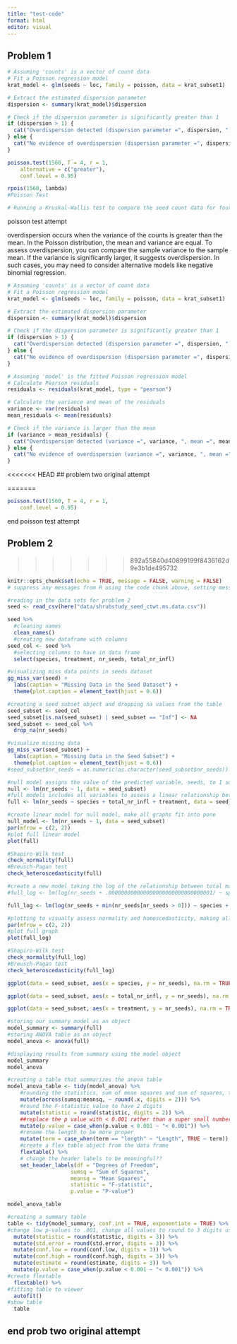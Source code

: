 ```yaml
---
title: "test-code"
format: html
editor: visual
---
```

## Problem 1


```r
# Assuming 'counts' is a vector of count data
# Fit a Poisson regression model
krat_model <- glm(seeds ~ loc, family = poisson, data = krat_subset1)

# Extract the estimated dispersion parameter
dispersion <- summary(krat_model)$dispersion

# Check if the dispersion parameter is significantly greater than 1
if (dispersion > 1) {
  cat("Overdispersion detected (dispersion parameter =", dispersion, ")\n")
} else {
  cat("No evidence of overdispersion (dispersion parameter =", dispersion, ")\n")
}
```

```r
poisson.test(1560, T = 4, r = 1,
    alternative = c("greater"),
    conf.level = 0.95)
```


```r
rpois(1560, lambda)
#Poisson Test

# Running a Kruskal-Wallis test to compare the seed count data for four different locations around the mounds 
```
poisson test attempt

overdispersion occurs when the variance of the counts is greater than the mean. In the Poisson distribution, the mean and variance are equal. To assess overdispersion, you can compare the sample variance to the sample mean. If the variance is significantly larger, it suggests overdispersion. In such cases, you may need to consider alternative models like negative binomial regression.

```r
# Assuming 'counts' is a vector of count data
# Fit a Poisson regression model
krat_model <- glm(seeds ~ loc, family = poisson, data = krat_subset1)

# Extract the estimated dispersion parameter
dispersion <- summary(krat_model)$dispersion

# Check if the dispersion parameter is significantly greater than 1
if (dispersion > 1) {
  cat("Overdispersion detected (dispersion parameter =", dispersion, ")\n")
} else {
  cat("No evidence of overdispersion (dispersion parameter =", dispersion, ")\n")
}
```

```r
# Assuming 'model' is the fitted Poisson regression model
# Calculate Pearson residuals
residuals <- residuals(krat_model, type = "pearson")

# Calculate the variance and mean of the residuals
variance <- var(residuals)
mean_residuals <- mean(residuals)

# Check if the variance is larger than the mean
if (variance > mean_residuals) {
  cat("Overdispersion detected (variance =", variance, ", mean =", mean_residuals, ")\n")
} else {
  cat("No evidence of overdispersion (variance =", variance, ", mean =", mean_residuals, ")\n")
}
```


<<<<<<< HEAD
## problem two original attempt

=======
```r
poisson.test(1560, T = 4, r = 1,
    conf.level = 0.95)
```

end poisson test attempt

## Problem 2
>>>>>>> 892a55840d40899199f8436162d9e3b1de495732
```r
knitr::opts_chunk$set(echo = TRUE, message = FALSE, warning = FALSE)
# suppress any messages from R using the code chunk above, setting messages and warnings to false}
```

```r
#reading in the data sets for problem 2
seed <- read_csv(here("data/shrubstudy_seed_ctwt.ms.data.csv"))
```

```r
seed %>% 
  #cleaning names
  clean_names()
  #creating new dataframe with columns
seed_col <- seed %>% 
  #selecting columns to have in data frame
  select(species, treatment, nr_seeds, total_nr_infl)
```

```r
#visualizing miss data points in seeds dataset
gg_miss_var(seed) +
  labs(caption = "Missing Data in the Seed Dataset") +
  theme(plot.caption = element_text(hjust = 0.6))
```

```r
#creating a seed subset object and dropping na values from the table
seed_subset <- seed_col
seed_subset[is.na(seed_subset) | seed_subset == "Inf"] <- NA 
seed_subset <- seed_col %>% 
  drop_na(nr_seeds)

#visualize missing data
gg_miss_var(seed_subset) +
  labs(caption = "Missing Data in the Seed Subset") +
  theme(plot.caption = element_text(hjust = 0.6))
#seed_subset$nr_seeds = as.numeric(as.character(seed_subset$nr_seeds)) 

```

```r
#null model assigns the value of the predicted variable, seeds, to 1 so it is being modeled as a function of a constant term
null <- lm(nr_seeds ~ 1, data = seed_subset)
#full models includes all variables to assess a linear relationship between each predictor variable and seeds
full <- lm(nr_seeds ~ species + total_nr_infl + treatment, data = seed_subset)
```

```r
#create linear model for null model, make all graphs fit into pone 
null_model <- lm(nr_seeds ~ 1, data = seed_subset)
par(mfrow = c(2, 2))
#plot full linear model
plot(full)
```

```r
#Shapiro-Wilk test 
check_normality(full)
#Breusch-Pagan test
check_heteroscedasticity(full)
```

```r
#create a new model taking the log of the relationship between total mass and species type
#full_log <- lm(log(nr_seeds + .000000000000000000000000000000001) ~ species + total_nr_infl + treatment, data = seed_subset)

full_log <- lm(log(nr_seeds + min(nr_seeds[nr_seeds > 0])) ~ species + total_nr_infl + treatment, data = seed_subset)

#plotting to visually assess normality and homoscedasticity, making all four graphs on one page
par(mfrow = c(2, 2))
#plot full graph
plot(full_log)
```

```r
#Shapiro-Wilk test 
check_normality(full_log)
#Breusch-Pagan test
check_heteroscedasticity(full_log)
```

```r
ggplot(data = seed_subset, aes(x = species, y = nr_seeds), na.rm = TRUE) + geom_col()
```

```r
ggplot(data = seed_subset, aes(x = total_nr_infl, y = nr_seeds), na.rm = TRUE) + geom_col()
```

```r
ggplot(data = seed_subset, aes(x = treatment, y = nr_seeds), na.rm = TRUE) + geom_col()
```

```r
#storing our summary model as an object 
model_summary <- summary(full)
#storing ANOVA table as an object
model_anova <- anova(full)

#displaying results from summary using the model object
model_summary
model_anova
```

```r
#creating a table that summarizes the anova table 
model_anova_table <- tidy(model_anova) %>% 
    #rounding the statistics, sum of mean squares and sum of squares, to two digits
    mutate(across(sumsq:meansq, ~ round(.x, digits = 2))) %>% 
    #round the F-statistic value to have 2 digits
    mutate(statistic = round(statistic, digits = 2)) %>% 
    ##replace the p value with < 0.001 rather than a super small number
    mutate(p.value = case_when(p.value < 0.001 ~ "< 0.001")) %>% 
    #rename the length to be more proper
    mutate(term = case_when(term == "length" ~ "Length", TRUE ~ term)) %>% 
    #create a flex table object from the data frame
    flextable() %>% 
    # change the header labels to be meaningful??
    set_header_labels(df = "Degrees of Freedom", 
                    sumsq = "Sum of Squares",
                    meansq = "Mean Squares",
                    statistic = "F-statistic",
                    p.value = "P-value")

model_anova_table
```

```r
#creating a summary table
table <- tidy(model_summary, conf.int = TRUE, exponentiate = TRUE) %>% 
#change low p-values to .001, change all values to round to 3 digits using mutate function
  mutate(statistic = round(statistic, digits = 3)) %>%
  mutate(std.error = round(std.error, digits = 3)) %>%
  mutate(conf.low = round(conf.low, digits = 3)) %>%
  mutate(conf.high = round(conf.high, digits = 3)) %>%
  mutate(estimate = round(estimate, digits = 3)) %>%
  mutate(p.value = case_when(p.value < 0.001 ~ "< 0.001")) %>% 
#create flextable
  flextable() %>% 
#fitting table to viewer
  autofit()
#show table 
  table
```

## end prob two original attempt
